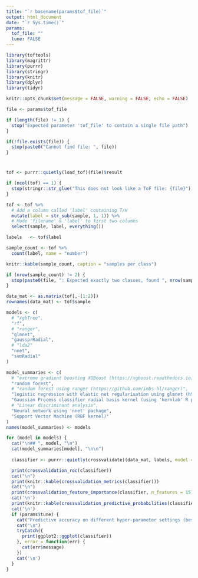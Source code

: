 ```yaml
---
title: "`r basename(params$tof_file)`"
output: html_document
date: "`r Sys.time()`"
params:
  tof_file: ""
  tune: FALSE
---
```


```r
library(toftools)
library(magrittr)
library(purrr)
library(stringr)
library(knitr)
library(dplyr)
library(tidyr)

knitr::opts_chunk$set(message = FALSE, warning = FALSE, echo = FALSE)

file <- params$tof_file

if (length(file) != 1) {
  stop("Expected parameter 'tof_file' to contain a single file path")
}

if(!file.exists(file)) {
  stop(paste0("Cannot find file: ", file))
}
```

# {.tabset .tabset-fade}

```r
tof <- purrr::quietly(load_tof)(file)$result

if (ncol(tof) == 1) {
  stop(stringr::str_glue("This does not look like a ToF file: {file}"))
}

tof <- tof %>%
  # Add a column called 'label' containing T/H
  mutate(label = str_sub(sample, 1, 1)) %>%
  # Mode 'filename' & 'label' to first two columns
  select(sample, label, everything())

labels   <- tof$label

sample_count <- tof %>%
  count(label, name = "number")

knitr::kable(sample_count, caption = "samples per class")

if (nrow(sample_count) != 2) {
  stop(paste0(file, ": Expected exactly two classes, found ", nrow(sample_count)))
}
```

```r
data_mat <- as.matrix(tof[,-(1:2)])
rownames(data_mat) <- tof$sample

models <- c(
  # "xgbTree",
  "rf",
  # "ranger",
  "glmnet",
  "gaussprRadial",
  # "lda2"
  "nnet",
  "svmRadial"
)

model_summaries <- c(
  # "extreme gradient boosting XGBoost (https://xgboost.readthedocs.io)",
  "random forest",
  # "random forest using ranger (https://github.com/imbs-hl/ranger)",
  "logistic regression with elastic net regularisation using glmnet (https://cran.r-project.org/web/packages/glmnet/index.html)",
  "Gaussian Process classifier radial basis kernel (using 'kernlab' R package')",
  # "Linear discriminant analysis",
  "Neural network using 'nnet' package",
  "Support Vector Machine (RBF kernel)"
)
names(model_summaries) <- models

for (model in models) {
  cat("\n## ", model, "\n")
  cat(model_summaries[model], "\n\n")
  
  classifier <- purrr::quietly(crossvalidate)(data_mat, labels, model = model, n_folds = 10, tune = params$tune)$result

  print(crossvalidation_roc(classifier))
  cat("\n")
  print(knitr::kable(crossvalidation_metrics(classifier)))
  cat("\n")
  print(crossvalidation_feature_importance(classifier, n_features = 15))
  cat('\n')
  print(knitr::kable(crossvalidation_predictive_probabilities(classifier)))
  cat('\n')
  if (params$tune) {
    cat("Predictive accuracy on different hyper-parameter settings (best performing selected):")
    cat("\n")
    tryCatch({
      print(ggplot2::ggplot(classifier))
    }, error = function(err) {
      cat(err$message)
    })
    cat('\n')
  }
}
```
